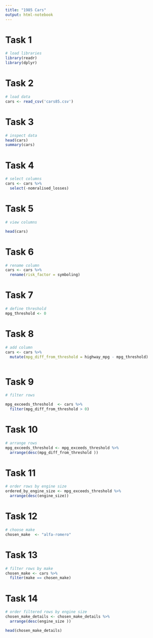 ```yaml
---
title: "1985 Cars"
output: html-notebook
---
```


# Task 1
```r
# load libraries
library(readr)
library(dplyr)
```
# Task 2
```r
# load data
cars <- read_csv('cars85.csv')
```
# Task 3
```r
# inspect data
head(cars)
summary(cars)
```
# Task 4
```r
# select columns
cars <- cars %>%
  select(-nomralised_losses)

```
# Task 5
```r
# view columns

head(cars)
```
# Task 6
```r
# rename column
cars <- cars %>%
  rename(risk_factor = symboling)


```
# Task 7
```r
# define threshold
mpg_threshold <- 0
```
# Task 8
```r
# add column
cars <- cars %>%
  mutate(mpg_diff_from_threshold = highway_mpg - mpg_threshold)



```
# Task 9
```r
# filter rows

mpg_exceeds_threshold  <- cars %>%
  filter(mpg_diff_from_threshold > 0)

```
# Task 10
```r
# arrange rows
mpg_exceeds_threshold <- mpg_exceeds_threshold %>%
  arrange(desc(mpg_diff_from_threshold ))


```
# Task 11
```r
# order rows by engine size
ordered_by_engine_size <- mpg_exceeds_threshold %>%
  arrange(desc(engine_size))


```
# Task 12
```r
# choose make
chosen_make  <- "alfa-romero"
```
# Task 13
```r
# filter rows by make
chosen_make <- cars %>%
  filter(make == chosen_make)

```
# Task 14
```r
# order filtered rows by engine size
chosen_make_details <- chosen_make_details %>%
  arrange(desc(engine_size ))

head(chosen_make_details)


```